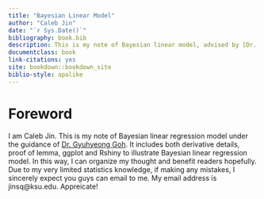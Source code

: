 ```yaml
--- 
title: "Bayesian Linear Model"
author: "Caleb Jin"
date: "`r Sys.Date()`"
bibliography: book.bib
description: This is my note of Bayesian linear model, advised by [Dr. Gyuhyeong Goh](https://sites.google.com/site/bayesiangoh/)
documentclass: book
link-citations: yes
site: bookdown::bookdown_site
biblio-style: apalike
---
```


# Foreword {-#Foreword}
I am Caleb Jin. This is my note of Bayesian linear regression model under the guidance of [Dr. Gyuhyeong Goh](https://sites.google.com/site/bayesiangoh/). It includes both derivative details, proof of lemma, ggplot and Rshiny to illustrate Bayesian linear regression model. In this way, I can organize my thought and benefit readers hopefully. Due to my very limited statistics knowledge, if making any mistakes, I sincerely expect you guys can email to me. My email address is jinsq@ksu.edu. Appreicate! 

